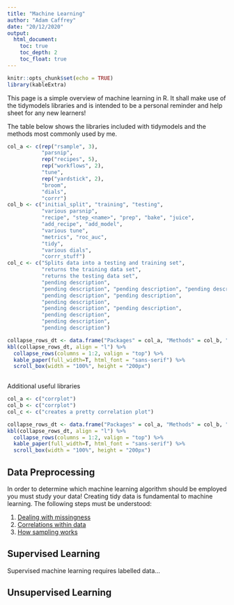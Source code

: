 ```yaml
---
title: "Machine Learning"
author: "Adam Caffrey"
date: "20/12/2020"
output: 
  html_document:
    toc: true
    toc_depth: 2
    toc_float: true
---
```


```r
knitr::opts_chunk$set(echo = TRUE)
library(kableExtra)
```

This page is a simple overview of machine learning in R. It shall make use of the tidymodels libraries and is intended to be a personal reminder and help sheet for any new learners!

The table below shows the libraries included with tidymodels and the methods most commonly used by me.

```r
col_a <- c(rep("rsample", 3),
           "parsnip", 
           rep("recipes", 5),
           rep("workflows", 2),
           "tune", 
           rep("yardstick", 2),
           "broom", 
           "dials", 
           "corrr")
col_b <- c("initial_split", "training", "testing",
           "various parsnip",
           "recipe", "step_<name>", "prep", "bake", "juice",
           "add_recipe", "add_model",
           "various tune",
           "metrics", "roc_auc",
           "tidy",
           "various dials",
           "corrr_stuff")
col_c <- c("Splits data into a testing and training set", 
           "returns the training data set", 
           "returns the testing data set",
           "pending description",
           "pending description", "pending description", "pending description", "pending description", "pending description",
           "pending description", "pending description",
           "pending description",
           "pending description", "pending description",
           "pending description",
           "pending description",
           "pending description")

collapse_rows_dt <- data.frame("Packages" = col_a, "Methods" = col_b, "Description" = col_c)
kbl(collapse_rows_dt, align = "l") %>%
  collapse_rows(columns = 1:2, valign = "top") %>% 
  kable_paper(full_width=T, html_font = "sans-serif") %>% 
  scroll_box(width = "100%", height = "200px")
  

```


Additional useful libraries

```r
col_a <- c("corrplot")
col_b <- c("corrplot")
col_c <- c("creates a pretty correlation plot")

collapse_rows_dt <- data.frame("Packages" = col_a, "Methods" = col_b, "Description" = col_c)
kbl(collapse_rows_dt, align = "l") %>%
  collapse_rows(columns = 1:2, valign = "top") %>% 
  kable_paper(full_width=T, html_font = "sans-serif") %>% 
  scroll_box(width = "100%", height = "200px")

```

## Data Preprocessing

In order to determine which machine learning algorithm should be employed you must study your data! Creating tidy data is fundamental to machine learning. The following steps must be understood:

1. [Dealing with missingness](./missingness.html)   
2. [Correlations within data](./correlation.html)   
3. [How sampling works](./sampling.html)

## Supervised Learning

Supervised machine learning requires labelled data...

## Unsupervised Learning



